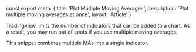 const export meta: {
  title: 'Plot Multiple Moving Averages',
  description: 'Plot multiple moving averages at once',
  layout: 'Article'
}

Tradingview limits the number of indicators that can be added to a chart. As a result,
you may run out of spots if you use multiple moving averages.

This snippet combines multiple MAs into a single indicator.